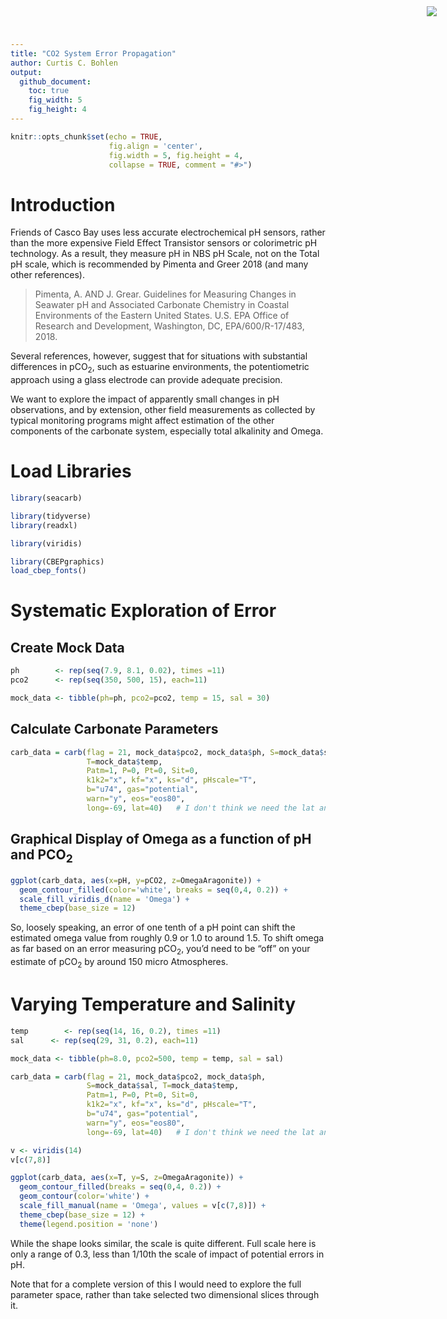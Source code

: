 ```yaml
---
title: "CO2 System Error Propagation"
author: Curtis C. Bohlen
output:
  github_document:
    toc: true
    fig_width: 5
    fig_height: 4
---
```


<img
    src="https://www.cascobayestuary.org/wp-content/uploads/2014/04/logo_sm.jpg"
    style="position:absolute;top:10px;right:50px;" />

```r
knitr::opts_chunk$set(echo = TRUE,
                      fig.align = 'center',
                      fig.width = 5, fig.height = 4,
                      collapse = TRUE, comment = "#>")
```

# Introduction
Friends of Casco Bay uses less accurate electrochemical pH sensors, rather than
the more expensive Field Effect Transistor sensors or colorimetric pH
technology. As a result, they measure pH in NBS pH Scale, not on the Total pH 
scale, which is recommended by Pimenta and Greer 2018 (and many other 
references).

> Pimenta, A. AND J. Grear. Guidelines for Measuring Changes in Seawater
> pH and Associated Carbonate Chemistry in Coastal Environments of the
> Eastern United States. U.S. EPA Office of Research and Development,
> Washington, DC, EPA/600/R-17/483, 2018. 

Several references, however, suggest that for situations with substantial
differences in pCO~2~, such as estuarine environments, the potentiometric
approach using a glass electrode can provide adequate precision.

We want to explore the impact of apparently small changes in pH observations,
and by extension, other field measurements as collected by typical monitoring
programs might affect estimation of the other components of the carbonate
system, especially total alkalinity and Omega.

# Load Libraries
```r
library(seacarb)

library(tidyverse)
library(readxl)

library(viridis)

library(CBEPgraphics)
load_cbep_fonts()
```

# Systematic Exploration of Error
## Create Mock Data
```r
ph        <- rep(seq(7.9, 8.1, 0.02), times =11)
pco2      <- rep(seq(350, 500, 15), each=11)

mock_data <- tibble(ph=ph, pco2=pco2, temp = 15, sal = 30)
```

## Calculate Carbonate Parameters
```r
carb_data = carb(flag = 21, mock_data$pco2, mock_data$ph, S=mock_data$sal,
                 T=mock_data$temp,
                 Patm=1, P=0, Pt=0, Sit=0,
                 k1k2="x", kf="x", ks="d", pHscale="T",
                 b="u74", gas="potential", 
                 warn="y", eos="eos80",
                 long=-69, lat=40)   # I don't think we need the lat and long....
```

## Graphical Display of Omega as a function of pH and PCO~2~
```r
ggplot(carb_data, aes(x=pH, y=pCO2, z=OmegaAragonite)) +
  geom_contour_filled(color='white', breaks = seq(0,4, 0.2)) +
  scale_fill_viridis_d(name = 'Omega') +
  theme_cbep(base_size = 12)
```
So, loosely speaking, an error of one tenth of a pH point can shift the
estimated omega value from roughly 0.9 or 1.0 to around 1.5.  To shift omega as
far based on an error measuring pCO~2~, you'd need to be "off" on your estimate
of pCO~2~ by around 150 micro Atmospheres.

# Varying Temperature and Salinity
```r
temp        <- rep(seq(14, 16, 0.2), times =11)
sal      <- rep(seq(29, 31, 0.2), each=11)

mock_data <- tibble(ph=8.0, pco2=500, temp = temp, sal = sal)

carb_data = carb(flag = 21, mock_data$pco2, mock_data$ph,
                 S=mock_data$sal, T=mock_data$temp,
                 Patm=1, P=0, Pt=0, Sit=0,
                 k1k2="x", kf="x", ks="d", pHscale="T",
                 b="u74", gas="potential", 
                 warn="y", eos="eos80",
                 long=-69, lat=40)   # I don't think we need the lat and long....
```

```r
v <- viridis(14)
v[c(7,8)]
```

```r
ggplot(carb_data, aes(x=T, y=S, z=OmegaAragonite)) +
  geom_contour_filled(breaks = seq(0,4, 0.2)) +
  geom_contour(color='white') +
  scale_fill_manual(name = 'Omega', values = v[c(7,8)]) +
  theme_cbep(base_size = 12) +
  theme(legend.position = 'none')
```
While the shape looks similar, the scale is quite different.  Full scale here is
only a range of 0.3, less than 1/10th the scale of impact of potential errors in
pH.

Note that for a complete version of this I would need to explore the full
parameter space, rather than take selected two dimensional slices through it.



